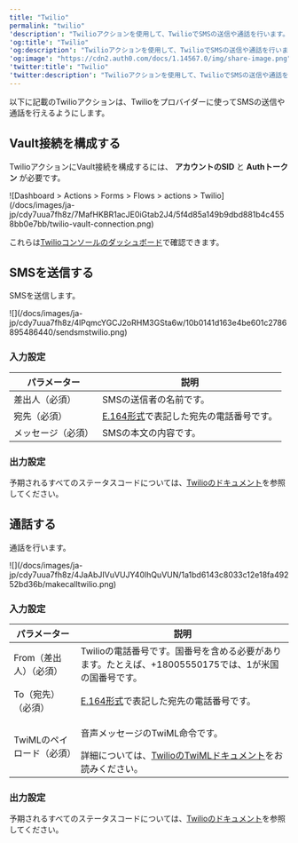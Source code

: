 ```yaml
---
title: "Twilio"
permalink: "twilio"
'description': "Twilioアクションを使用して、TwilioでSMSの送信や通話を行います。"
'og:title': "Twilio"
'og:description': "Twilioアクションを使用して、TwilioでSMSの送信や通話を行います。"
'og:image': "https://cdn2.auth0.com/docs/1.14567.0/img/share-image.png"
'twitter:title': "Twilio"
'twitter:description': "Twilioアクションを使用して、TwilioでSMSの送信や通話を行います。"
---
```


以下に記載のTwilioアクションは、Twilioをプロバイダーに使ってSMSの送信や通話を行えるようにします。

## Vault接続を構成する

TwilioアクションにVault接続を構成するには、 **アカウントのSID** と **Authトークン** が必要です。

<Frame>![Dashboard > Actions > Forms > Flows > actions > Twilio](/docs/images/ja-jp/cdy7uua7fh8z/7MafHKBR1acJE0iGtab2J4/5f4d85a149b9dbd881b4c4558bb0e7bb/twilio-vault-connection.png)</Frame>

これらは[Twilioコンソールのダッシュボード](https://console.twilio.com/)で確認できます。

## SMSを送信する

SMSを送信します。

<Frame>![](/docs/images/ja-jp/cdy7uua7fh8z/4lPqmcYGCJ2oRHM3GSta6w/10b0141d163e4be601c2786895486440/sendsmstwilio.png)</Frame>

### 入力設定

<table class="table">
<thead>
<tr>
<th><b>パラメーター</b></th>
<th><b>説明</b></th>
</tr>
</thead>
<tbody>
<tr>
<td>差出人（必須）</td>
<td>SMSの送信者の名前です。</td>
</tr>
<tr>
<td>宛先（必須）</td>
<td><a href="https://en.wikipedia.org/wiki/E.164">E.164形式</a>で表記した宛先の電話番号です。</td>
</tr>
<tr>
<td>メッセージ（必須）</td>
<td>SMSの本文の内容です。</td>
</tr>
</tbody>
</table>

### 出力設定

予期されるすべてのステータスコードについては、[Twilioのドキュメント](https://www.twilio.com/docs/messaging/api/message-resource#message-status-values)を参照してください。

## 通話する

通話を行います。

<Frame>![](/docs/images/ja-jp/cdy7uua7fh8z/4JaAbJIVuVUJY40lhQuVUN/1a1bd6143c8033c12e18fa49252bd36b/makecalltwilio.png)</Frame>

### 入力設定

<table class="table">
<thead>
<tr>
<th><b>パラメーター</b></th>
<th><b>説明</b></th>
</tr>
</thead>
<tbody>
<tr>
<td>From（差出人）（必須）</td>
<td>Twilioの電話番号です。国番号を含める必要があります。たとえば、+18005550175では、1が米国の国番号です。</td>
</tr>
<tr>
<td>To（宛先）（必須）</td>
<td><a href="https://en.wikipedia.org/wiki/E.164">E.164形式</a>で表記した宛先の電話番号です。</td>
</tr>
<tr>
<td>TwiMLのペイロード（必須）</td>
<td><p>音声メッセージのTwiML命令です。</p> 詳細については、<a href="https://www.twilio.com/docs/voice/twiml">TwilioのTwiMLドキュメント</a>をお読みください。 </td>
</tr>
</tbody>
</table>

### 出力設定

予期されるすべてのステータスコードについては、[Twilioのドキュメント](https://www.twilio.com/docs/voice/twiml)を参照してください。